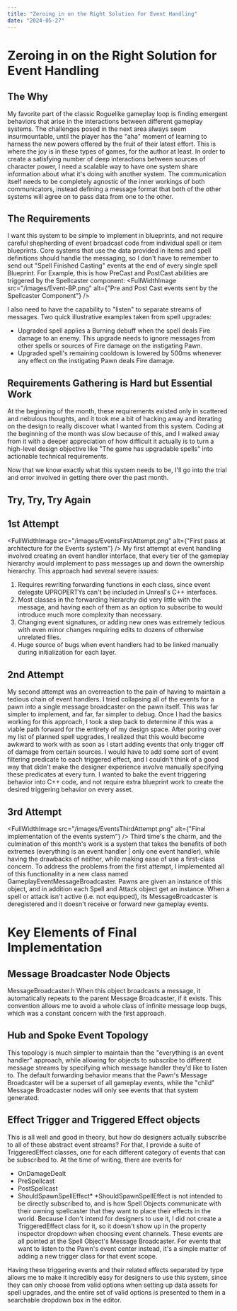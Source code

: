 ```yaml
---
title: "Zeroing in on the Right Solution for Event Handling"
date: "2024-05-27"
---
```

# Zeroing in on the Right Solution for Event Handling
## The Why
My favorite part of the classic Roguelike gameplay loop is finding emergent behaviors that arise in the interactions between different gameplay systems. The challenges posed in the next area always seem insurmountable, until the player has the "aha" moment of learning to harness the new powers offered by the fruit of their latest effort. This is where the joy is in these types of games, for the author at least. In order to create a satisfying number of deep interactions between sources of character power, I need a scalable way to have one system share information about what it's doing with another system. The communication itself needs to be completely agnostic of the inner workings of both communicators, instead defining a message format that both of the other systems will agree on to pass data from one to the other.

## The Requirements
I want this system to be simple to implement in blueprints, and not require careful shepherding of event broadcast code from individual spell or item blueprints. Core systems that use the data provided in items and spell definitions should handle the messaging, so I don't have to remember to send out "Spell Finished Casting" events at the end of every single spell Blueprint. For Example, this is how PreCast and PostCast abilities are triggered by the Spellcaster component:
<FullWidthImage
  src="/images/Event-BP.png"
  alt={"Pre and Post Cast events sent by the Spellcaster Component"}
/>

I also need to have the capability to "listen" to separate streams of messages. Two quick illustrative examples taken from spell upgrades:
- Upgraded spell applies a Burning debuff when the spell deals Fire damage to an enemy. This  upgrade needs to ignore messages from other spells or sources of Fire damage on the instigating Pawn.
- Upgraded spell's remaining cooldown is lowered by 500ms whenever any effect on the instigating Pawn deals Fire damage.

## Requirements Gathering is Hard but Essential Work
At the beginning of the month, these requirements existed only in scattered and nebulous thoughts, and it took me a bit of hacking away and iterating on the design to really discover what I wanted from this system. Coding at the beginning of the month was slow because of this, and I walked away from it with a deeper appreciation of how difficult it actually is to turn a high-level design objective like "The game has upgradable spells" into actionable technical requirements.

Now that we know exactly what this system needs to be, I'll go into the trial and error involved in getting there over the past month.

## Try, Try, Try Again
## 1st Attempt
<FullWidthImage
  src="/images/EventsFirstAttempt.png"
  alt={"First pass at architecture for the Events system"}
/>
My first attempt at event handling involved creating an event handler interface, that every tier of the gameplay hierarchy would implement to pass messages up and down the ownership hierarchy. This approach had several severe issues:
1. Requires rewriting forwarding functions in each class, since event delegate UPROPERTYs can't be included in Unreal's C++ interfaces.
2. Most classes in the forwarding hierarchy did very little with the message, and having each of them as an option to subscribe to would introduce much more complexity than necessary.
3. Changing event signatures, or adding new ones was extremely tedious with even minor changes requiring edits to dozens of otherwise unrelated files.
4. Huge source of bugs when event handlers had to be linked manually during initialization for each layer.

## 2nd Attempt
My second attempt was an overreaction to the pain of having to maintain a tedious chain of event handlers. I tried collapsing all of the events for a pawn into a single message broadcaster on the pawn itself. This was far simpler to implement, and far, far simpler to debug. Once I had the basics working for this approach, I took a step back to determine if this was a viable path forward for the entirety of my design space. After poring over my list of planned spell upgrades, I realized that this would become awkward to work with as soon as I start adding events that only trigger off of damage from certain sources. I would have to add some sort of event filtering predicate to each triggered effect, and I couldn't think of a good way that didn't make the designer experience involve manually specifying these predicates at every turn. I wanted to bake the event triggering behavior into C++ code, and not require extra blueprint work to create the desired triggering behavior on every asset.

## 3rd Attempt
<FullWidthImage
  src="/images/EventsThirdAttempt.png"
  alt={"Final implementation of the events system"}
/>
Third time's the charm, and the culmination of this month's work is a system that takes the benefits of both extremes (everything is an event handler | only one event handler), while having the drawbacks of neither, while making ease of use a first-class concern.
To address the problems from the first attempt, I implemented all of this functionality in a new class named GameplayEventMessageBroadcaster. Pawns are given an instance of this object, and in addition each Spell and Attack object get an instance. When a spell or attack isn't active (i.e. not equipped), its MessageBroadcaster is deregistered and it doesn't receive or forward new gameplay events.

# Key Elements of Final Implementation
## Message Broadcaster Node Objects
<Link href="https://gitlab.com/kozmary/hexhexhex/-/blob/master/Source/HexHexHex/Public/Events/GameplayEventMessageBroadcaster.h?ref_type=heads" isExternal>
MessageBroadcaster.h
</Link>
When this object broadcasts a message, it automatically repeats to the parent Message Broadcaster, if it exists. This convention allows me to avoid a whole class of infinite message loop bugs, which was a constant concern with the first approach.

## Hub and Spoke Event Topology
This topology is much simpler to maintain than the "everything is an event handler" approach, while allowing for objects to subscribe to different message streams by specifying which message handler they'd like to listen to. The default forwarding behavior means that the Pawn's Message Broadcaster will be a superset of all gameplay events, while the "child" Message Broadcaster nodes will only see events that that system generated.

## Effect Trigger and Triggered Effect objects
This is all well and good in theory, but how do designers actually subscribe to all of these abstract event streams? For that, I provide a suite of TriggeredEffect classes, one for each different category of events that can be subscribed to. At the time of writing, there are events for
- OnDamageDealt
- PreSpellcast
- PostSpellcast
- ShouldSpawnSpellEffect*
*ShouldSpawnSpellEffect is not intended to be directly subscribed to, and is how Spell Objects communicate with their owning spellcaster that they want to place their effects in the world. Because I don't intend for designers to use it, I did not create a TriggeredEffect class for it, so it doesn't show up in the property inspector dropdown when choosing event channels.
These events are all pointed at the Spell Object's Message Broadcaster. For events that want to listen to the Pawn's event center instead, it's a simple matter of adding a new trigger class for that event scope.
<FullWidthImage src="/images/TriggeredEffectDropdown.png" />
<FullWidthImage src="/images/TriggeredEventDropdown.png" />
Having these triggering events and their related effects separated by type allows me to make it incredibly easy for designers to use this system, since they can only choose from valid options when setting up data assets for spell upgrades, and the entire set of valid options is presented to them in a searchable dropdown box in the editor.
